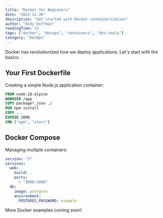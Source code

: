 ```yaml
---
title: "Docker for Beginners"
date: "2023-11-30"
description: "Get started with Docker containerization"
author: "Andy Hoffman"
readingTime: 15
tags: ["docker", "devops", "containers", "dev-tools"]
category: "DevOps"
---
```


Docker has revolutionized how we deploy applications. Let's start with the basics.

## Your First Dockerfile

Creating a simple Node.js application container:

```dockerfile
FROM node:18-alpine
WORKDIR /app
COPY package*.json ./
RUN npm install
COPY . .
EXPOSE 3000
CMD ["npm", "start"]
```

## Docker Compose

Managing multiple containers:

```yaml
version: "3"
services:
  web:
    build: .
    ports:
      - "3000:3000"
  db:
    image: postgres
    environment:
      POSTGRES_PASSWORD: example
```

More Docker examples coming soon!
